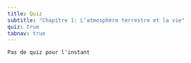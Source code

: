 ```yaml
---
title: Quiz
subtitle: "Chapitre 1: L’atmosphère terrestre et la vie"
quiz: true
tabnav: true
---
```

```ed-pb
Pas de quiz pour l'instant

```